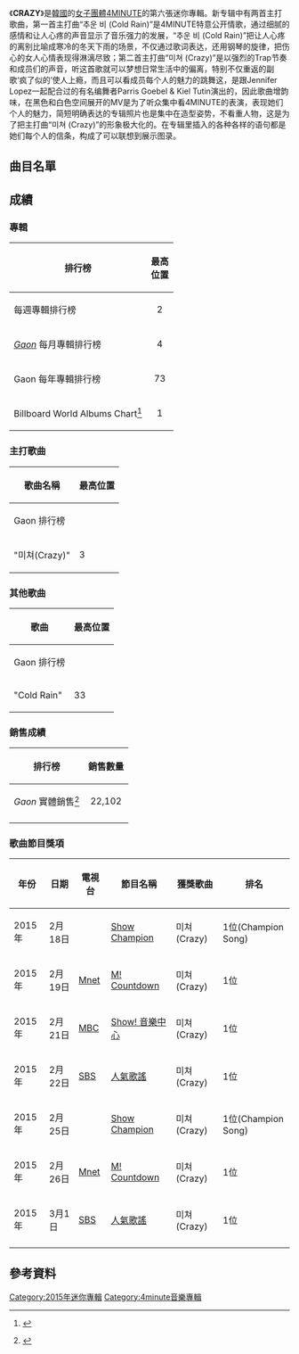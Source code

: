 {{Infobox album
| Name        = CRAZY
| image       = 
| Type        = ep
| Artist      = [[4minute|4MINUTE]]
| Cover       = 
| Alt         =
| Released    = 2015年2月9日<br />
| Recorded    =
| Genre       = [[K-pop|K-pop]], Dance-Pop
| Length      = 
| Label       = [[Cube_Entertainment|Cube Entertainment]]
| Producer    = 
| Last album  = [[4minute_World|4MINUTE WORLD]]<br/>(2014)
| This album  = '''CRAZY'''<br/>(2015)
| Next album  = [[Act._7|Act. 7]]<br/>(2016)
| Misc        = {{Singles
| Name           = CRAZY
| Type           = ep
| Single 1       =추운 비 (Cold Rain)
| Single 1 date  = 2015年1月26日
| Single 2       = 미쳐 (Crazy)
| Single 2 date  = 2015年2月9日
}}
}}

《'''CRAZY'''》是[[韓國|韓國]]的[[女子團體|女子團體]][[4minute|4MINUTE]]的第六張迷你專輯。新专辑中有两首主打歌曲，第一首主打曲“추운 비 (Cold Rain)”是4MINUTE特意公开情歌，通过细腻的感情和让人心疼的声音显示了音乐强力的发展，“추운 비 (Cold Rain)”把让人心疼的离别比喻成寒冷的冬天下雨的场景，不仅通过歌词表达，还用钢琴的旋律，把伤心的女人心情表现得淋漓尽致；第二首主打曲“미쳐 (Crazy)”是以强烈的Trap节奏和成员们的声音，听这首歌就可以梦想日常生活中的偏离，特别不仅重返的副歌‘疯了似的’使人上瘾，而且可以看成员每个人的魅力的跳舞这，是跟Jennifer Lopez一起配合过的有名编舞者Parris Goebel & Kiel Tutin演出的，因此歌曲增韵味，在黑色和白色空间展开的MV是为了听众集中看4MINUTE的表演，表现她们个人的魅力，简短明确表达的专辑照片也是集中在造型姿势，不看重人物，这是为了把主打曲“미쳐 (Crazy)”的形象极大化的。在专辑里插入的各种各样的语句都是她们每个人的信条，构成了可以联想到展示图录。
==曲目名單==
{{Track listing
| collapsed       = no
| headline        =
| extra_column    = 编曲
| total_length    = 
| all_writing     =
| all_lyrics      =
| all_music       =
| title1          = 미쳐 (CRAZY)
| note1           =
| writer1         = 
| lyrics1         = 徐在宇, Big Ssancho, 孫英鎮, [[金泫雅|金泫雅]]
| music1          = 徐在宇, Big Ssancho, 孫英鎮
| extra1          = 徐在宇, Big Ssancho, 孫英鎮
| length1         = 3:11
| title2          = 1절만 하시죠 (Cut It Out)
| note 2          = 
| writer2         = 
| lyrics2         = MISFYT
| music2          = 徐在宇,林光旭, Ryan Kim, Mistazo
| extra2          = 林光旭, Ryan Kim, Mistazo,徐在宇
| length2         = 3:23
| title3              = 간지럽혀 (Tickle Tickle Tickle)
| note3           =
| writer3         = 
| lyrics3         = [[權昭賢|權昭賢]], Big Ssancho
| music3          = Adam Kulling, Alice Gernandt
| extra3          = Adam Kulling, Alice Gernandt
| length3         = 3:04
| title4          = 눈에 띄네 (Feat. 매니저)
| note4           =
| writer4         = 
| lyrics4         = Big Ssancho, [[JENYER|JENYER]]
| music4          = Big Ssancho, [[JENYER|JENYER]]
| extra4          = Big Ssancho, [[JENYER|JENYER]]
| length4         = 3:38
| title5          = Show Me
| note5           = 
| writer5         = 
| lyrics5         = Big Ssancho, [[金泫雅|金泫雅]], [[權昭賢|權昭賢]]
| music5          = 徐在宇, 孫英鎮, Lee Brian D
| extra5          = 徐在宇, 孫英鎮, Lee Brian D
| length5         = 3:08
| title6          = 추운 비 (Cold Rain)
| note6           = 
| writer6         = 
| lyrics6         = 孫英鎮, 趙成昊
| music6          = 孫英鎮, 趙成昊
| extra6          = 孫英鎮, 趙成昊
| length6         = 3:38
}}

== 成績 ==
=== 專輯 ===
{{col-begin}}
{{col-2}}

{| class="wikitable sortable"
!排行榜 
!最高<br/>位置
|-
|''{{link-en|Gaon|加翁排行榜}}'' 每週專輯排行榜
|align="center"| 2
|-
|''[[Gaon_Chart|Gaon]]'' 每月專輯排行榜
|align="center"| 4
|-
|Gaon 每年專輯排行榜
|align="center"| 73
|-
|Billboard World Albums Chart<ref>{{cite web | title=Billboard World Albums Chart | url=http://www.billboard.com/charts/world-albums/2015-03-21 | work=[[告示牌榜單|Billboard]] | date=March 21, 2015 | accessdate=August 15, 2015 | archive-date=2015-09-18 | archive-url=https://web.archive.org/web/20150918054840/http://www.billboard.com/charts/world-albums/2015-03-21 | dead-url=no }}</ref>
|align="center"| 1
|}

=== 主打歌曲 ===
{| class="wikitable" style="text-align:center;"
! rowspan="2" | 歌曲名稱
! colspan="11" | 最高位置
|- style="font-size:smaller;"
! Gaon 排行榜
|-
| align="left" | "미쳐(Crazy)"
| 3
|}

{{col-2}}

=== 其他歌曲 ===
{| class="wikitable sortable" style="text-align:center;"
! rowspan="2" | 歌曲
! colspan="9" | 最高位置
|- style="font-size:smaller;"
! Gaon 排行榜
|-
| align="left" | "Cold Rain"
| 33
|}

===銷售成績===
{| class="wikitable"
!排行榜
!銷售數量
|-
|''Gaon'' 實體銷售<ref>{{Ko icon}} {{cite web | title=2015년 총결산 ALBUM CHART | url=http://www.gaonchart.co.kr/main/section/chart/total.gaon?serviceGbn=S1060 | work=[[Gaon_Chart|Gaon]] | accessdate=2016-01-11 | archive-url=https://web.archive.org/web/20180401103859/http://gaonchart.co.kr/main/section/chart/total.gaon?serviceGbn=S1060 | archive-date=2018-04-01 | dead-url=yes }}</ref>
|align="center"| 22,102
|-
|}
{{col-end}}

=== 歌曲節目獎項 ===
{| border="2" cellpadding="2" cellspacing="0" style="margin: 1em 1em 1em 0; background: #f9f9f9; border: 1px #aaa solid; border-collapse: collapse; font-size: small;"
|-style="background:#B0C4DE;"
! 年份
! 日期
! 電視台
! 節目名稱
! 獲獎歌曲
! 排名
|-
| 2015年 || 2月18日 || {{link-ko|MBC Music|MBC 뮤직}} || [[Show_Champion|Show Champion]] || 미쳐(Crazy) || 1位(Champion Song)
|-
| 2015年 || 2月19日 || [[Mnet|Mnet]] || [[M!_Countdown|M! Countdown]] || 미쳐(Crazy) || 1位
|-
| 2015年 || 2月21日 || [[MBC|MBC]] || [[Show!_音樂中心|Show! 音樂中心]] || 미쳐(Crazy) || 1位
|-     
| 2015年 || 2月22日 || [[SBS株式會社|SBS]] || [[人氣歌謠|人氣歌謠]] || 미쳐(Crazy) || 1位
|-
| 2015年 || 2月25日 || {{link-ko|MBC Music|MBC 뮤직}} || [[Show_Champion|Show Champion]] || 미쳐(Crazy) || 1位(Champion Song)
|-
| 2015年 || 2月26日 || [[Mnet|Mnet]] || [[M!_Countdown|M! Countdown]] || 미쳐(Crazy) || 1位
|-     
| 2015年 || 3月1日 || [[SBS株式會社|SBS]] || [[人氣歌謠|人氣歌謠]] || 미쳐(Crazy) || 1位
|-
|}

==參考資料==
{{reflist}}

{{4minute}}
[[Category:2015年迷你專輯|Category:2015年迷你專輯]]
[[Category:4minute音樂專輯|Category:4minute音樂專輯]]